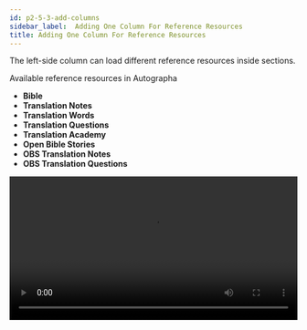 ```yaml
---
id: p2-5-3-add-columns
sidebar_label:  Adding One Column For Reference Resources
title: Adding One Column For Reference Resources
---
```


The left-side column can load different reference resources inside sections. 

Available reference resources in Autographa

- **Bible**
- **Translation Notes**
- **Translation Words**
- **Translation Questions**
- **Translation Academy**
- **Open Bible Stories**
- **OBS Translation Notes**
- **OBS Translation Questions**

<video controls src="/AutographaV2-1-0/OBS-addingcoloumn.mov" width="100%" type="video/mov"/>
<p>   </p>
<p>   </p>
<h1> OBS includes a lock sync auto scroll function. </h1>

- While editing, you can select the verse number to which you want to navigate.
- The reference OBS section also moves to the same verse as the selected verse in the editor.

<video controls src="/autographaAssetsV2/how-to/autoscroll.mov" width="100%" type="video/mov"/>

